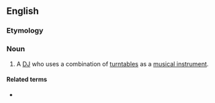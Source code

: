 ==English==

===Etymology===
{{suffix|turntable|ist|lang=en}}

===Noun===
{{en-noun}}

# {{lb|en|music}} A [[DJ]] who uses a combination of [[turntable]]s as a [[musical instrument]].

====Related terms====
* {{l|en|turntablism}}
